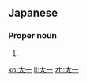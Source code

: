 ==Japanese==
{{ja-kanjitab|た|いち|yomi=o}}

===Proper noun===
{{ja-pos|proper|たいち}}

# {{given name|male|lang=ja|sort=たいち}}

[[ko:太一]]
[[li:太一]]
[[zh:太一]]